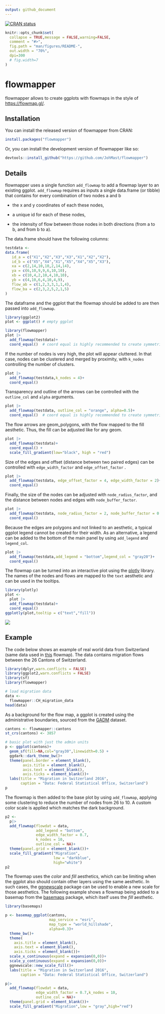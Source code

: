 ```yaml
---
output: github_document
---
```


[![CRAN status](https://www.r-pkg.org/badges/version/flowmapper)](https://CRAN.R-project.org/package=flowmapper)
<!-- [![CRAN downloads](https://cranlogs.r-pkg.org/badges/last-month/flowmapper?color=brightgreen)](https://CRAN.R-project.org/package=flowmapper) -->

```r
knitr::opts_chunk$set(
  collapse = TRUE,message = FALSE,warning=FALSE,
  comment = "#>",
  fig.path = "man/figures/README-",
  out.width = "70%",
  dpi=300
  # fig.width=7
)
```

# flowmapper

flowmapper allows to create ggplots with flowmaps in the style of <https://flowmap.gl/>.

## Installation

You can install the released version of flowmapper from CRAN:

``` r
install.packages("flowmapper")
```

Or, you can install the development version of flowmapper like so:

``` r
devtools::install_github("https://github.com/JohMast/flowmapper")
```

## Details

flowmapper uses a single function `add_flowmap` to add a flowmap layer to an existing ggplot. `add_flowmap` requires as inputs a single data.frame (or tibble) that contains for every combination of two nodes a and b

-   the x and y coordinates of each these nodes,

-   a unique id for each of these nodes,

-   the intensity of flow between those nodes in both directions (from a to b, and from b to a).

The data.frame should have the following columns:

```r

testdata <-
data.frame(
   id_a = c("X1","X2","X3","X3","X1","X2","X2"),
   id_b = c("X5","X4","X1","X5","X4","X5","X3"),
   xa = c(2,14,10,10,2,14,14),
   ya = c(6,10,9,9,6,10,10),
   xb = c(10,4,2,10,4,10,10),
   yb = c(4,10,6,4,10,4,9),
   flow_ab = c(1,2,3,3,1,1,4),
   flow_ba = c(2,3,2,5,2,1,5)
)

```

The dataframe and the ggplot that the flowmap should be added to are then passed into `add_flowmap`.

```r
library(ggplot2)
plot <- ggplot() # empty ggplot

library(flowmapper)
plot |>
  add_flowmap(testdata)+
  coord_equal()  # coord equal is highly recommended to create symmetric shapes
```

If the number of nodes is very high, the plot will appear cluttered. In that case, nodes can be clustered and merged by proximity, with `k_nodes` controlling the number of clusters.

```r
plot |>
  add_flowmap(testdata,k_nodes = 4)+
  coord_equal()
```

Transparency and outline of the arrows can be controlled with the `outline_col` and `alpha` arguments.

```r
plot |>
  add_flowmap(testdata, outline_col = "orange", alpha=0.5)+
  coord_equal()  # coord equal is highly recommended to create symmetric shapes
```

The flow arrows are geom_polygons, with the flow mapped to the fill aesthetic. Thus, the fill can be adjusted like for any geom.

```r
plot |>
  add_flowmap(testdata)+
  coord_equal() + 
  scale_fill_gradient(low="black", high = "red")
```

Size of the edges and offset (distance between two paired edges) can be controlled with `edge_width_factor` and `edge_offset_factor` .

```r
plot |>
  add_flowmap(testdata, edge_offset_factor = 4, edge_width_factor = 2)+
  coord_equal()
```

Finally, the size of the nodes can be adjusted with `node_radius_factor`, and the distance between nodes and edges with `node_buffer_factor`.

```r

plot |>
  add_flowmap(testdata, node_radius_factor = 2, node_buffer_factor = 0.5)+
  coord_equal()
```

Because the edges are polygons and not linked to an aesthetic, a typical ggplot legend cannot be created for their width. As an alternative, a legend can be added to the bottom of the main panel by using `add_legend` and `legend_col`.

```r
plot |>
  add_flowmap(testdata,add_legend = "bottom",legend_col = "gray20")+
  coord_equal()
```

The flowmap can be turned into an interactive plot using the [plotly](https://github.com/plotly/plotly.R) library. The names of the nodes and flows are mapped to the `text` aesthetic and can be used in the tooltips.

```r
library(plotly)
plot <- 
  plot |>
  add_flowmap(testdata)+
  coord_equal()
ggplotly(plot,tooltip = c("text","fill"))
```

![](man/figures/plotly_example.PNG)

## Example

The code below shows an example of real world data from Switzerland (same data used in [this](https://www.flowmap.blue/15kwLB4baXZ7jpip8q0JjgR6zDoS5Gt3gMLCTUAboQxk?v=46.719075,7.817990,7.51&a=0&d=1&c=0&lt=1&col=Default&f=45) flowmap). The data contains migration flows between the 26 Cantons of Switzerland.

```r
library(dplyr,warn.conflicts = FALSE)
library(ggplot2,warn.conflicts = FALSE)
library(sf)
library(flowmapper)

# load migration data
data <-
  flowmapper::CH_migration_data
head(data)
```

As a background for the flow map, a ggplot is created using the administrative boundaries, sourced from the [GADM](https://gadm.org/index.html) dataset.

```r
cantons <- flowmapper::cantons
st_crs(cantons) <- 3857

# basic plot with just the admin units
p <- ggplot(cantons)+
  geom_sf(fill=NA,col="gray30",linewidth=0.5) +
  ggdark::dark_theme_bw()+
  theme(panel.border = element_blank(),
        axis.title = element_blank(),
        axis.text = element_blank(),
        axis.ticks = element_blank())+
  labs(title = "Migration in Switzerland 2016",
       caption = "Data: Federal Statistical Office, Switzerland")
p
```

The flowmap is then added to the base plot by using `add_flowmap`, applying some clustering to reduce the number of nodes from 26 to 10. A custom color scale is applied which matches the dark background.

```r
p2 <-
  p|>
  add_flowmap(flowdat = data,
              add_legend = "bottom",
              edge_width_factor = 0.7,
              k_nodes = 10,
              outline_col = NA)+
  theme(panel.grid = element_blank())+
  scale_fill_gradient("Migration",
                      low = "darkblue",
                      high="white")
p2
```

The flowmap uses the *color* and *fill* aesthetics, which can be limiting when the ggplot also should contain other layers using the same aesthetic. In such cases, the [ggnewscale](https://eliocamp.github.io/ggnewscale/) package can be used to enable a new scale for those aesthetics. The following example shows a flowmap being added to a basemap from the [basemaps](https://jakob.schwalb-willmann.de/basemaps/) package, which itself uses the *fill* aesthetic.

```r
library(basemaps)

p <- basemap_ggplot(cantons,
                    map_service = "esri",
                    map_type = "world_hillshade",
                    alpha=0.3)+
  theme_bw()+
  theme(
    axis.title = element_blank(),
    axis.text = element_blank(),
    axis.ticks = element_blank())+
  scale_x_continuous(expand = expansion(0,0))+
  scale_y_continuous(expand = expansion(0,0))+
  ggnewscale::new_scale_fill()+
  labs(title = "Migration in Switzerland 2016",
       caption = "Data: Federal Statistical Office, Switzerland")

p|>
  add_flowmap(flowdat = data,
              edge_width_factor = 0.7,k_nodes = 10,
              outline_col = NA)+
  theme(panel.grid = element_blank())+
  scale_fill_gradient("Migration",low = "gray",high="red")
```
